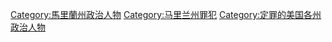 [[Category:馬里蘭州政治人物|Category:馬里蘭州政治人物]]
[[Category:马里兰州罪犯|Category:马里兰州罪犯]]
[[Category:定罪的美国各州政治人物|Category:定罪的美国各州政治人物]]